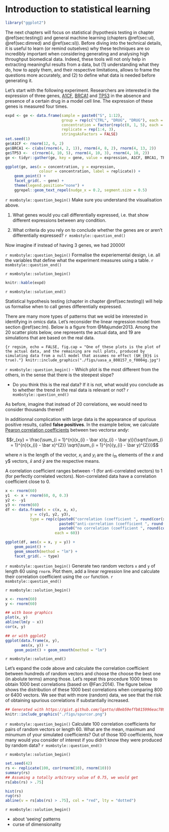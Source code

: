 # Introduction to statistical learning {#sec:mlintro}

```r
library("ggplot2")
```

The next chapters will focus on statistical (hypothesis testing in
chapter \@ref(sec:testing)) and general machine learning (chapters
\@ref(sec:ul), \@ref(sec:dimred) and \@ref(sec:sl)). Before diving
into the technical details, it is useful to learn (or remind
outselves) why these techniques are so incredibly important when
considering generating and analysing high throughput biomedical
data. Indeed, these tools will not only help in extracting meaningful
results from a data, but (1) understanding what they do, how to apply
them, and their respective limitations, allows to frame the questions
more accurately, and (2) to define what data is needed before
generating it.


Let's start with the following experiment. Researchers are interested
in the expression of three genes,
[A1CF](https://www.genecards.org/cgi-bin/carddisp.pl?gene=A1CF),
[BRCA1](https://www.genecards.org/cgi-bin/carddisp.pl?gene=BRCA1) and
[TP53](https://www.genecards.org/cgi-bin/carddisp.pl?gene=TP53) in the
absence and presence of a certain drug in a model cell line. The
expression of these genes is measured four times.

```r
expd <- ge <- data.frame(sample = paste0("S", 1:12),
                         group = rep(c("CTRL", "DRUG", "DRUG"), each = 4),
                         concentration = factor(rep(c(0, 1, 5), each = 4)),
                         replicate = rep(1:4, 3),
                         stringsAsFactors = FALSE)
set.seed(1)
ge$A1CF <- rnorm(12, 6, 2)
ge$BRCA1 <- c(abs(rnorm(4, 2, 1)), rnorm(4, 8, 2), rnorm(4, 13, 2))
ge$TP53 <-  c(rnorm(4, 10, 5), rnorm(4, 10, 3), rnorm(4, 10, 2))
ge <- tidyr::gather(ge, key = gene, value = expression, A1CF, BRCA1, TP53)

ggplot(ge, aes(x = concentration, y = expression,
               colour = concentration, label = replicate)) +
    geom_point() +
    facet_grid(. ~ gene) +
    theme(legend.position="none") +
    ggrepel::geom_text_repel(nudge_x = 0.2, segment.size = 0.5)
```

`r msmbstyle::question_begin()`
Make sure you understand the visualisation above.

1. What genes would you call differentially expressed, i.e. that show
different expressions between any condition.

2. What criteria do you rely on to conclude whether the genes are or
   aren't differentially expressed?
`r msmbstyle::question_end()`

Now imagine if instead of having 3 genes, we had 20000!

`r msmbstyle::question_begin()`
Formalise the experiemental design, i.e. all the variables that define
what the experiment measures using a table.
`r msmbstyle::question_end()`

`r msmbstyle::solution_begin()`
```r
knitr::kable(expd)
```
`r msmbstyle::solution_end()`


Statistical hypothesis testing (chapter in chapter \@ref(sec:testing))
will help us formalise when to call genes differentially expressed.

There are many more types of patterns that we wold be interested in
identifying in omics data. Let's reconsider the linear regression
model from section \@ref(sec:lm). Below is a figure from
@Majumder2013. Among the 20 scatter plots below, one represents the
actual data, and 19 are simulations that are based on the real
data.

```{r regsim, echo = FALSE, fig.cap = "One of these plots is the plot of the actual data, and the remaining are null plots, produced by simulating data from a null model that assumes no effect ($H_{0}$ is true)."}
knitr::include_graphics("./figs/uasa_a_808157_o_f0004g.jpg")
```

`r msmbstyle::question_begin()`
- Which plot is the most different from the others, in the sense that
  there is the steepest slope?

- Do you think this is the real data? If it is not, what would you
  conclude as to whether the trend in the real data is relevant or
  not?
`r msmbstyle::question_end()`

As before, imagine that instead of 20 correlations, we would need to
consider thousands thereof!


In additionnal complication with large data is the appearance of
spurious positive results, called **false positives**. In the example
below, we calculate [Pearon correlation
coefficients](https://en.m.wikipedia.org/wiki/Pearson_correlation_coefficient)
between two vectors$x$ and$y$:

$$r_{xy} = \frac{\sum_{i = 1}^{n}(x_{i} - \bar x)(y_{i} - \bar y)}{\sqrt{\sum_{i = 1}^{n}(x_{i} - \bar x)^{2}} \sqrt{\sum_{i = 1}^{n}(y_{i} - \bar y)^{2}}}$$

where $n$ is the length of the vector, $x_{i}$ and $y_{i}$ are the $i_{th}$
elements of the $x$ and y$ vectors, $\bar x$ and $\bar y$ are the respective means.

A correlation coefficient ranges between -1 (for anti-correlated
vectors) to 1 (for perfectly correlated vectors). Non-correlated data
have a correlation coefficient close to 0.

```r
x <- rnorm(60)
y1  <- x + rnorm(60, 0, 0.3)
y2 <- -y1
y3 <- rnorm(60)
df <- data.frame(x = c(x, x, x),
           y = c(y1, y2, y3),
           type = rep(c(paste0("correlation (coefficient ", round(cor(x, y1), 2), ")"),
                        paste0("anti-correlation (coefficient ", round(cor(x, y2), 2), ")"),
                        paste0("no correlation (coefficient ", round(cor(x, y3), 2), ")")),
                      each = 60))

ggplot(df, aes(x = x, y = y)) +
    geom_point() +
    geom_smooth(method = "lm") +
    facet_grid(. ~ type)
```

`r msmbstyle::question_begin()`
Generate two random vectors `x` and `y` of length 60 using
`rnorm`. Plot them, add a linear regression line and calculate their
correlation coefficient using the `cor` function.
`r msmbstyle::question_end()`

`r msmbstyle::solution_begin()`
```r
x <- rnorm(60)
y <- rnorm(60)

## with base graphics
plot(x, y)
abline(lm(y ~ x))
cor(x, y)

## or with ggplot2
ggplot(data.frame(x, y),
       aes(x, y)) +
    geom_point() + geom_smooth(method = "lm")
```
`r msmbstyle::solution_end()`



Let's expand the code above and calculate the correlation coefficient
between hundreds of random vectors and choose the choose the best one
(in abolute terms) among those. Let's repeat this procedure 1000 times
to obtain 1000 best correlations (based on @Fan:2014). The figure
below shows the distribution of these 1000 best correlations when
comparing 800 or 6400 vectors. We see that with more (random) data, we
see that the risk of obtaining spurious correlations if substantially
increased.


```r
## Generated with https://gist.github.com/lgatto/d8eb59effb815996eac789debb51690d
knitr::include_graphics("./figs/spurcor.png")
```

`r msmbstyle::question_begin()`
Calculate 100 correlation coefficients for pairs of random vectors or
length 60. What are the mean, maximum and minumum of your simulated
coefficients? Out of those 100 coefficients, how many would you
consider of interest if you didn't know they were produced by random
data?
`r msmbstyle::question_end()`

`r msmbstyle::solution_begin()`

```r
set.seed(42)
rs <- replicate(100, cor(rnorm(10), rnorm(10)))
summary(rs)
## Assuming a totally arbitrary value of 0.75, we would get
rs[abs(rs) > .75]

hist(rs)
rug(rs)
abline(v = rs[abs(rs) > .75], col = "red", lty = "dotted")
```
`r msmbstyle::solution_begin()`

- about 'seeing' patterns
- curse of dimensionality
